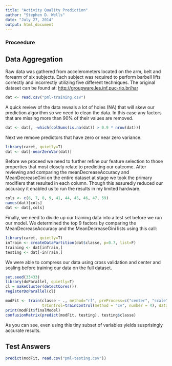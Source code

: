 ```yaml
---
title: "Activity Quality Prediction"
author: "Stephen D. Wells"
date: "July 27, 2014"
output: html_document
---
```


### Proceedure
## Data Aggregation

Raw data was gathered from accelerometers located on the arm, belt and forearm of six subjects.
Each subject was required to perform barbell lifts correctly and incorrectly utilizing five
different techniques.  The original dataset can be found at: <http://groupware.les.inf.puc-rio.br/har>

```r
dat <- read.csv("pml-training.csv")
```

A quick review of the data reveals a lot of holes (NA) that will skew our prediction algorithm so we need
to clean the data.  In this case any factors that are missing more than 90% of their values are removed.

```r
dat <- dat[, -which(colSums(is.na(dat)) > 0.9 * nrow(dat))]
```

Next we remove predictors that have zero or near zero variance.

```r
library(caret, quietly=T)
dat <- dat[-nearZeroVar(dat)]
``` 

Before we proceed we need to further refine our feature selection to those properties that most closely relate to
predicting our outcome.  After reviewing and comparing the meanDecreaseAccuracy and MeanDecreaseGini on the 
entire dataset at stage we took the primary modifiers that resulted in each column.  Though this assuredly reduced our
accuracy it enabled us to run the results in my limited hardware.

```r
cols <- c(6, 7, 8, 9, 41, 44, 45, 46, 47, 59)
names(dat)[cols]
dat <- dat[,cols]
```

Finally, we need to divide up our training data into a test set before we run our model. We determined the top 9 
factors by comparing the MeanDecreaseAccuracy and the MeanDecreaseGini lists using this call:

```r
library(caret, quietly=T)
inTrain <- createDataPartition(dat$classe, p=0.7, list=F)
training <- dat[inTrain,]
testing <- dat[-inTrain,]
```

We were able to compress our data using cross validation and center and scaling before
training our data on the full dataset.

```r
set.seed(33433)
library(doParallel, quietly=T)
cl = makeCluster(detectCores())
registerDoParallel(cl)

modFit <- train(classe ~ ., method="rf", preProcess=c("center", "scale"), 
                trControl=trainControl(method = "cv", number = 4), data=training)
print(modFit$finalModel)
confusionMatrix(predict(modFit, testing), testing$classe)
```

As you can see, even using this tiny subset of variables yields susprisingly accurate results.

## Test Answers

```r
predict(modFit, read.csv("pml-testing.csv"))
```
